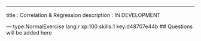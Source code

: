 ---
title       : Correlation & Regression
description : IN DEVELOPMENT

--- type:NormalExercise lang:r xp:100 skills:1 key:d48707e44b
## Questions will be added here